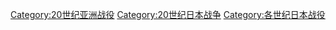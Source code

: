 [[Category:20世纪亚洲战役|Category:20世纪亚洲战役]]
[[Category:20世纪日本战争|Category:20世纪日本战争]]
[[Category:各世纪日本战役|Category:各世纪日本战役]]